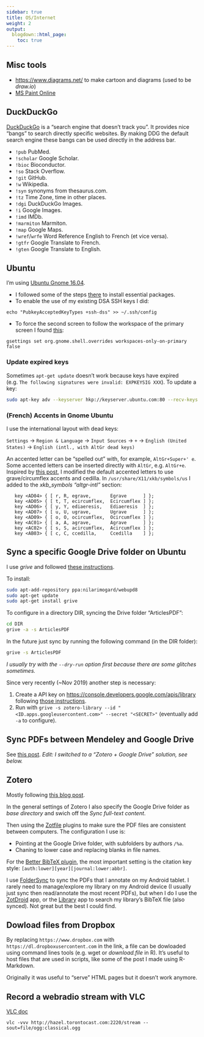 ```yaml
---
sidebar: true
title: OS/Internet
weight: 2
output:
  blogdown::html_page:
    toc: true
---
```


## Misc tools

- [https://www.diagrams.net/](https://www.diagrams.net/) to make cartoon and diagrams (used to be *draw.io*)
- [MS Paint Online](https://jspaint.app/)

## DuckDuckGo

[DuckDuckGo](https://duckduckgo.com/about) is a "search engine that doesn't track you". 
It provides nice "bangs" to search directly specific websites. 
By making DDG the default search engine these bangs can be used directly in the address bar.

- `!pub` PubMed.
- `!scholar` Google Scholar.
- `!bioc` Bioconductor.
- `!so` Stack Overflow.
- `!git` GitHub.
- `!w` Wikipedia.
- `!syn` synonyms from thesaurus.com.
- `!tz` Time Zone, time in other places.
- `!dgi` DuckDuckGo Images.
- `!i` Google Images.
- `!imd` IMDb.
- `!marmiton` Marmiton.
- `!map` Google Maps.
- `!wref`/`wrfe` Word Reference English to French (et vice versa).
- `!gtfr` Google Translate to French.
- `!gten` Google Translate to English.

## Ubuntu

I'm using [Ubuntu Gnome 16.04](https://wiki.ubuntu.com/UbuntuGNOME/GetUbuntuGNOME). 

+ I followed some of the steps [there](http://www.omgubuntu.co.uk/2016/04/10-things-to-do-after-installing-ubuntu-16-04-lts) to install essential packages.
+ To enable the use of my existing DSA SSH keys I did: 

`echo "PubkeyAcceptedKeyTypes +ssh-dss" >> ~/.ssh/config`

+ To force the second screen to follow the workspace of the primary screen I found [this](http://gregcor.com/2011/05/07/fix-dual-monitors-in-gnome-3-aka-my-workspaces-are-broken/): 

`gsettings set org.gnome.shell.overrides workspaces-only-on-primary false`

### Update expired keys

Sometimes `apt-get update` doesn't work because keys have expired (e.g. `The following signatures were invalid: EXPKEYSIG XXX`). 
To update a key:

~~~sh
sudo apt-key adv --keyserver hkp://keyserver.ubuntu.com:80 --recv-keys XXX
~~~

### (French) Accents in Gnome Ubuntu

I use the international layout with dead keys:

`Settings` -> `Region & Language` -> `Input Sources` -> `+` -> `English (United States)` -> `English (intl., with AltGr dead keys)`

An accented letter can be "spelled out" with, for example, `AltGr+Super+' e`.
Some accented letters can be inserted directly with `AltGr`, e.g. `AltGr+e`.
Inspired by [this post](https://askubuntu.com/questions/1187917/change-accented-letters-in-international-with-dead-keys-keyboard-layout), I modified the default accented letters to use grave/circumflex accents and cedilla. 
In `/usr/share/X11/xkb/symbols/us` I added to the *xkb_symbols "altgr-intl"* section:

~~~
   key <AD04> { [ r, R, egrave,       Egrave      ] };
   key <AD05> { [ t, T, ecircumflex,  Ecircumflex ] };
   key <AD06> { [ y, Y, ediaeresis,   Ediaeresis  ] };
   key <AD07> { [ u, U, ugrave,       Ugrave      ] };
   key <AD09> { [ o, O, ocircumflex,  Ocircumflex ] };
   key <AC01> { [ a, A, agrave,       Agrave      ] };
   key <AC02> { [ s, S, acircumflex,  Acircumflex ] };
   key <AB03> { [ c, C, ccedilla,     Ccedilla    ] };
~~~

## Sync a specific Google Drive folder on Ubuntu

I use *grive* and followed [these instructions](https://www.howtoforge.com/tutorial/sync-documents-with-google-drive-on-ubuntu-linux/).

To install:

```sh
sudo apt-add-repository ppa:nilarimogard/webupd8
sudo apt-get update
sudo apt-get install grive
```

To configure in a directory DIR, syncing the Drive folder "ArticlesPDF":

```sh 
cd DIR
grive -a -s ArticlesPDF
```

In the future just sync by running the following command (in the DIR folder):

```sh
grive -s ArticlesPDF
```

*I usually try with the `--dry-run` option first because there are some glitches sometimes.*

Since very recently (~Nov 2019) another step is necessary:

1. Create a API key on [https://console.developers.google.com/apis/library](https://console.developers.google.com/apis/library) following [those instructions](https://github.com/vitalif/grive2/issues/287#issuecomment-559814555).
2. Run with `grive -s zotero-library --id "<ID.apps.googleusercontent.com>" --secret "<SECRET>"` (eventually add `-a` to configure).

## Sync PDFs between Mendeley and Google Drive

See [this post](/2018/09/22/sync-mendeley/).
*Edit: I switched to a "Zotero + Google Drive" solution, see below.*

## Zotero

Mostly following [this blog post](https://ikashnitsky.github.io/2019/zotero/).

In the general settings of Zotero I also specify the Google Drive folder as *base directory* and swich off the *Sync full-text content*.

Then using the [Zotfile](http://zotfile.com/) plugins to make sure the PDF files are consistent between computers.
The configuration I use is:

- Pointing at the Google Drive folder, with subfolders by authors `/%a`.
- Chaning to lower case and replacing blanks in file names.

For the [Better BibTeX plugin](https://retorque.re/zotero-better-bibtex/), the most important setting is the citation key style: `[auth:lower][year][journal:lower:abbr]`.

I use [FolderSync](https://play.google.com/store/apps/details?id=dk.tacit.android.foldersync.lite&hl=en_US) to sync the PDFs that I annotate on my Android tablet.
I rarely need to manage/explore my library on my Android device (I usually just sync then read/annotate the most recent PDFs), but when I do I use the [ZotDroid](https://play.google.com/store/apps/details?id=computer.benjamin.zotdr0id&hl=en_US) app, or the [Library](https://play.google.com/store/apps/details?id=com.cgogolin.library&hl=en_US&gl=US) app to search my library's BibTeX file (also synced).
Not great but the best I could find.

## Dowload files from Dropbox

By replacing `https://www.dropbox.com` with `https://dl.dropboxusercontent.com` in the link, a file can be dowloaded using command lines tools (e.g. wget or *download.file* in R).
It's useful to host files that are used in scripts, like some of the post I made using R-Markdown.

Originally it was useful to "serve" HTML pages but it doesn't work anymore. 

## Record a webradio stream with VLC

[VLC doc](https://wiki.videolan.org/Documentation:Streaming_HowTo/Receive_and_Save_a_Stream/)

```
vlc -vvv http://hazel.torontocast.com:2220/stream --sout=file/ogg:classical.ogg
```
